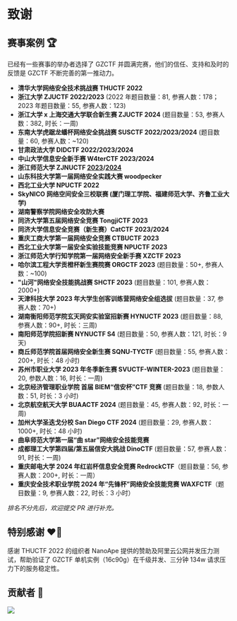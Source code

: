 # 致谢

## 赛事案例 🏆

已经有一些赛事的举办者选择了 GZCTF 并圆满完赛，他们的信任、支持和及时的反馈是 GZCTF 不断完善的第一推动力。

- **清华大学网络安全技术挑战赛 THUCTF 2022**
- **浙江大学 ZJUCTF 2022/2023** (2022 年题目数量：81, 参赛人数：178；2023 年题目数量：55, 参赛人数：123)
- **浙江大学 x 上海交通大学联合新生赛 ZJUCTF 2024** (题目数量：53, 参赛人数：382, 时长：一周)
- **东南大学虎踞龙蟠杯网络安全挑战赛 SUSCTF 2022/2023/2024** (题目数量：60, 参赛人数：~120)
- **甘肃政法大学 DIDCTF 2022/2023/2024**
- **中山大学信息安全新手赛 W4terCTF 2023/2024**
- **浙江师范大学 ZJNUCTF [2023](https://github.com/A1natas/zjnuctf-school-contest-2023)/[2024](https://github.com/A1natas/zjnuctf-school-contest-2024)**
- **山东科技大学第一届网络安全实践大赛 woodpecker**
- **西北工业大学 NPUCTF 2022**
- **SkyNICO 网络空间安全三校联赛 (厦门理工学院、福建师范大学、齐鲁工业大学)**
- **湖南警察学院网络安全攻防大赛**
- **同济大学第五届网络安全竞赛 TongjiCTF 2023**
- **同济大学信息安全竞赛（新生赛）CatCTF 2023/2024**
- **重庆工商大学第一届网络安全竞赛 CTBUCTF 2023**
- **西北工业大学第一届安全实验技能竞赛 NPUCTF 2023**
- **浙江师范大学行知学院第一届网络安全新手赛 XZCTF 2023**
- **哈尔滨工程大学贡橙杯新生赛院赛 ORGCTF 2023** (题目数量：50+, 参赛人数：~100)
- **"山河"网络安全技能挑战赛 SHCTF 2023** (题目数量：101, 参赛人数：2000+)
- **天津科技大学 2023 年大学生创客训练营网络安全组选拔** (题目数量：37, 参赛人数：70+)
- **湖南衡阳师范学院玄天网安实验室招新赛 HYNUCTF 2023** (题目数量：88, 参赛人数：90+, 时长：三周)
- **南阳师范学院招新赛 NYNUCTF S4** (题目数量：50, 参赛人数：121, 时长：9 天)
- **商丘师范学院首届网络安全新生赛 SQNU-TYCTF** (题目数量：55, 参赛人数：200+, 时长：48 小时)
- **苏州市职业大学 2023 年冬季新生赛 SVUCTF-WINTER-2023** (题目数量：20, 参数人数：16, 时长：一周)
- **北京经济管理职业学院 首届 BIEM“信安杯”CTF 竞赛** (题目数量：18, 参数人数：51, 时长：3 小时)
- **北京航空航天大学 BUAACTF 2024** (题目数量：45, 参赛人数：92, 时长：一周)
- **加州大学圣迭戈分校 San Diego CTF 2024** (题目数量：29, 参赛人数：1000+, 时长：48 小时)
- **曲阜师范大学第一届“曲 star”网络安全技能竞赛**
- **成都理工大学第四届/第五届信安大挑战 DinoCTF** (题目数量：57, 参赛人数：91, 时长：一周)
- **重庆邮电大学 2024 年红岩杯信息安全竞赛 RedrockCTF**（题目数量：56, 参赛人数：200+, 时长：一周）
- **重庆安全技术职业学院 2024 年“先锋杯”网络安全技能竞赛 WAXFCTF**（题目数量：9, 参赛人数：22, 时长：3 小时）

_排名不分先后，欢迎提交 PR 进行补充。_

## 特别感谢 ❤️‍🔥

感谢 THUCTF 2022 的组织者 NanoApe 提供的赞助及阿里云公网并发压力测试，帮助验证了 GZCTF 单机实例（16c90g）在千级并发、三分钟 134w 请求压力下的服务稳定性。

## 贡献者 👋

<a href="https://github.com/GZTimeWalker/GZCTF/graphs/contributors">
  <img src="https://contrib.rocks/image?repo=GZTimeWalker/GZCTF" />
</a>
